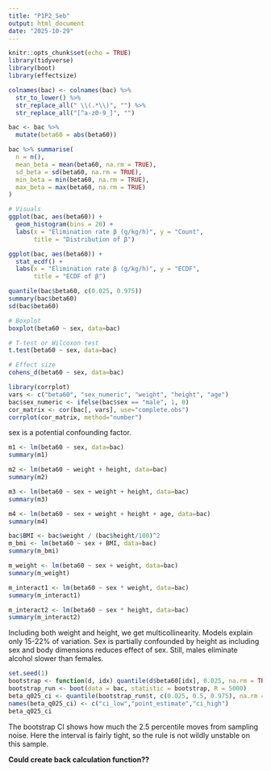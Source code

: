 ```yaml
---
title: "P1P2_Seb"
output: html_document
date: "2025-10-29"
---
```


```r
knitr::opts_chunk$set(echo = TRUE)
library(tidyverse)
library(boot)
library(effectsize)
```

```r
colnames(bac) <- colnames(bac) %>%
  str_to_lower() %>%
  str_replace_all(" \\(.*\\)", "") %>%
  str_replace_all("[^a-z0-9_]", "")

bac <- bac %>%
  mutate(beta60 = abs(beta60))

```

```r
bac %>% summarise(
  n = n(),
  mean_beta = mean(beta60, na.rm = TRUE),
  sd_beta = sd(beta60, na.rm = TRUE),
  min_beta = min(beta60, na.rm = TRUE),
  max_beta = max(beta60, na.rm = TRUE)
)

# Visuals
ggplot(bac, aes(beta60)) +
  geom_histogram(bins = 20) +
  labs(x = "Elimination rate β (g/kg/h)", y = "Count",
       title = "Distribution of β")

ggplot(bac, aes(beta60)) +
  stat_ecdf() +
  labs(x = "Elimination rate β (g/kg/h)", y = "ECDF",
       title = "ECDF of β")

```

```r
quantile(bac$beta60, c(0.025, 0.975))
summary(bac$beta60)
sd(bac$beta60)
```


```r
# Boxplot
boxplot(beta60 ~ sex, data=bac)

# T-test or Wilcoxon test
t.test(beta60 ~ sex, data=bac)

# Effect size
cohens_d(beta60 ~ sex, data=bac)
```

```r
library(corrplot)
vars <- c("beta60", "sex_numeric", "weight", "height", "age")
bac$sex_numeric <- ifelse(bac$sex == "male", 1, 0)
cor_matrix <- cor(bac[, vars], use="complete.obs")
corrplot(cor_matrix, method="number")
```

sex is a potential confounding factor. 

```r
m1 <- lm(beta60 ~ sex, data=bac)
summary(m1)

m2 <- lm(beta60 ~ weight + height, data=bac)
summary(m2)

m3 <- lm(beta60 ~ sex + weight + height, data=bac)
summary(m3)

m4 <- lm(beta60 ~ sex + weight + height + age, data=bac)
summary(m4)

bac$BMI <- bac$weight / (bac$height/100)^2
m_bmi <- lm(beta60 ~ sex + BMI, data=bac)
summary(m_bmi)

m_weight <- lm(beta60 ~ sex + weight, data=bac)
summary(m_weight)

m_interact1 <- lm(beta60 ~ sex * weight, data=bac)
summary(m_interact1)

m_interact2 <- lm(beta60 ~ sex * height, data=bac)
summary(m_interact2)
```

Including both weight and height, we get multicollinearity. Models explain only 15-22% of variation. Sex is partially confounded by height as including sex and body dimensions reduces effect of sex. Still, males eliminate alcohol slower than females. 

```r
set.seed(1)
bootstrap <- function(d, idx) quantile(d$beta60[idx], 0.025, na.rm = TRUE)
bootstrap_run <- boot(data = bac, statistic = bootstrap, R = 5000)
beta_q025_ci <- quantile(bootstrap_run$t, c(0.025, 0.5, 0.975), na.rm = TRUE)
names(beta_q025_ci) <- c("ci_low","point_estimate","ci_high")
beta_q025_ci
```

The bootstrap CI shows how much the 2.5 percentile moves from sampling noise. Here the interval is fairly tight, so the rule is not wildly unstable on this sample.  

**Could create back calculation function??**

